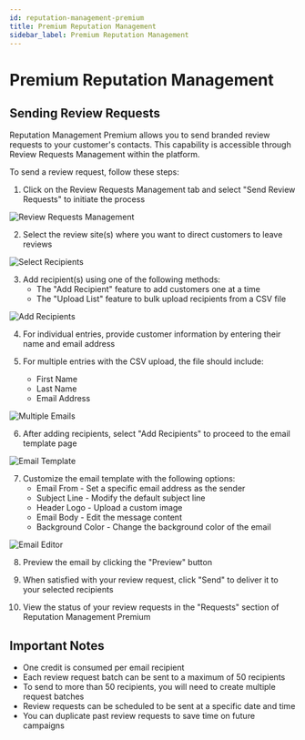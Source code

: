 ```yaml
---
id: reputation-management-premium
title: Premium Reputation Management
sidebar_label: Premium Reputation Management
---
```


# Premium Reputation Management

## Sending Review Requests

Reputation Management Premium allows you to send branded review requests to your customer's contacts. This capability is accessible through Review Requests Management within the platform.

To send a review request, follow these steps:

1. Click on the Review Requests Management tab and select "Send Review Requests" to initiate the process

![Review Requests Management](./img/request-review.jpg)

2. Select the review site(s) where you want to direct customers to leave reviews

![Select Recipients](./img/select-recipients.jpg)

3. Add recipient(s) using one of the following methods:
   - The "Add Recipient" feature to add customers one at a time
   - The "Upload List" feature to bulk upload recipients from a CSV file

![Add Recipients](./img/add-recipients.jpg)

4. For individual entries, provide customer information by entering their name and email address

5. For multiple entries with the CSV upload, the file should include:
   - First Name
   - Last Name
   - Email Address

![Multiple Emails](./img/multiple-emails.jpg)

6. After adding recipients, select "Add Recipients" to proceed to the email template page

![Email Template](./img/email-template.jpg)

7. Customize the email template with the following options:
   - Email From - Set a specific email address as the sender
   - Subject Line - Modify the default subject line
   - Header Logo - Upload a custom image
   - Email Body - Edit the message content
   - Background Color - Change the background color of the email

![Email Editor](./img/email-editor.jpg)

8. Preview the email by clicking the "Preview" button

9. When satisfied with your review request, click "Send" to deliver it to your selected recipients

10. View the status of your review requests in the "Requests" section of Reputation Management Premium

## Important Notes

- One credit is consumed per email recipient
- Each review request batch can be sent to a maximum of 50 recipients
- To send to more than 50 recipients, you will need to create multiple request batches
- Review requests can be scheduled to be sent at a specific date and time
- You can duplicate past review requests to save time on future campaigns